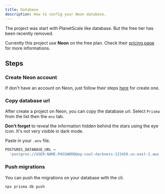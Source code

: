 ```yaml
---
title: Database
description: How to config your Neon database.
---
```


The project was start with PlanetScale like database. But the free tier has been recently removed.

Currently this project use **Neon** on the free plan. Check their [pricing page](https://neon.tech/pricing) for more informations.

## Steps

<Steps>

### Create Neon account

If don't have an account on Neon, just follow their steps [here](https://neon.tech/docs/get-started-with-neon/signing-up) for create one.

### Copy database url

After create a project on Neon, you can copy the database url. Select `Prisma` from the list then the `env` tab.

<Callout type="warning">
  <b>Don't forget</b> to reveal the information hidden behind the stars using
  the eye icon. It's not very visible in dark mode.
</Callout>

Paste in your `.env` file.

```js
POSTGRES_DATABASE_URL =
  'postgres://USER-NAME:PASSWORD@ep-cool-darkness-123456.us-east-2.aws.neon.tech/database_name'
```

### Push migrations

You can push the migrations on your database with the cli.

```bash
npx prisma db push
```

</Steps>
